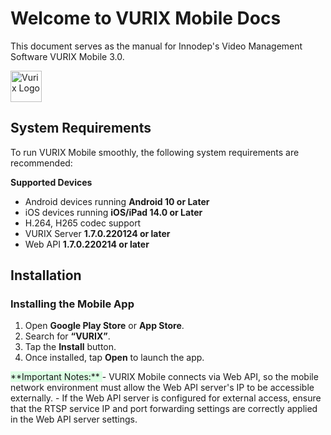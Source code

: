 # Welcome to VURIX Mobile Docs

This document serves as the manual for Innodep's Video Management Software VURIX Mobile 3.0.

<p align = "left">
<Image src="https://github.com/Innodep/vurix-mobile-docs/blob/main/assets/vurix-logo.png?raw=true" alt="Vurix Logo" width="50" height="50" />
</p>

## System Requirements

To run VURIX Mobile smoothly, the following system requirements are recommended:

**Supported Devices**
- Android devices running **Android 10 or Later**
- iOS devices running **iOS/iPad 14.0 or Later**
- H.264, H265 codec support
- VURIX Server **1.7.0.220124 or later**
- Web API **1.7.0.220214 or later**

## Installation

### **Installing the Mobile App**

1. Open **Google Play Store** or **App Store**.
2. Search for **“VURIX”**.
3. Tap the **Install** button.
4. Once installed, tap **Open** to launch the app.

<span style='background-color:#dcffe4'>
**Important Notes:**
</span>
- VURIX Mobile connects via Web API, so the mobile network environment must allow the Web API server's IP to be accessible externally.
- If the Web API server is configured for external access, ensure that the RTSP service IP and port forwarding settings are correctly applied in the Web API server settings.
